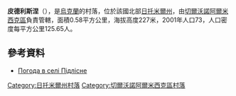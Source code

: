 {{coord|50|22|10|N|28|8|52|E|scale:30000|display=title}}

'''皮德利斯涅'''（{{lang-uk|Підлісне}}），是[[烏克蘭|烏克蘭]]的村落，位於該國北部[[日托米爾州|日托米爾州]]，由[[切爾沃諾阿爾米西克區|切爾沃諾阿爾米西克區]]負責管轄，面積0.58平方公里，海拔高度227米，2001年人口73，人口密度每平方公里125.65人。

==參考資料==
* [http://weather.in.ua/ua/zhitomirskaja/20596 Погода в селі Підлісне] {{Wayback|url=http://weather.in.ua/ua/zhitomirskaja/20596 |date=20160305203202 }}

{{DEFAULTSORT:Підлісне}}
[[Category:日托米爾州村落|Category:日托米爾州村落]]
[[Category:切爾沃諾阿爾米西克區村落|Category:切爾沃諾阿爾米西克區村落]]


{{Zhytomyr-geo-stub}}